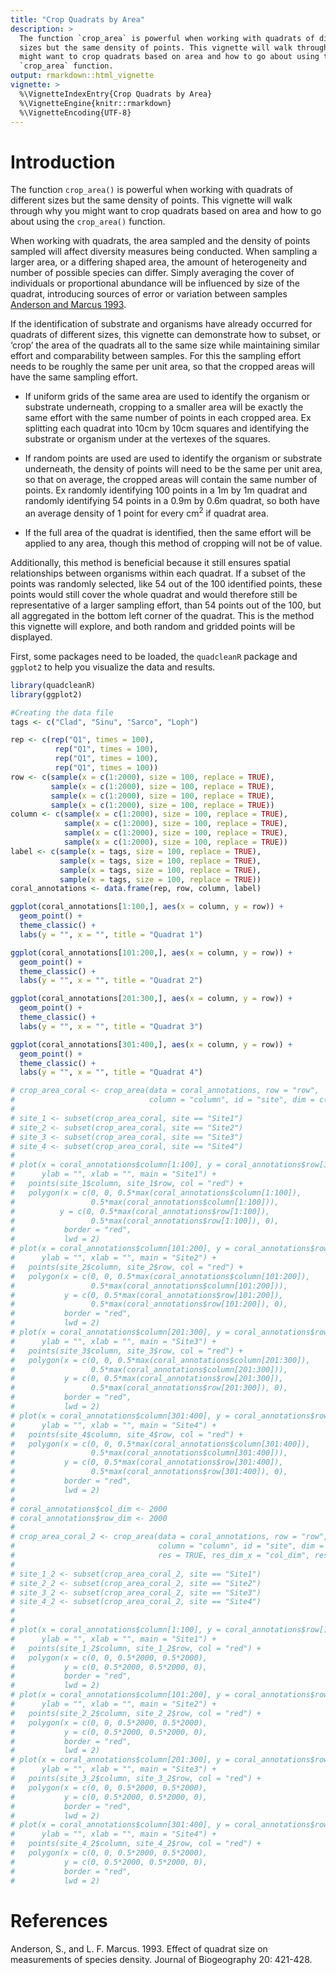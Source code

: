 ```yaml
---
title: "Crop Quadrats by Area"
description: >
  The function `crop_area` is powerful when working with quadrats of different 
  sizes but the same density of points. This vignette will walk through why you 
  might want to crop quadrats based on area and how to go about using the 
  `crop_area` function. 
output: rmarkdown::html_vignette
vignette: >
  %\VignetteIndexEntry{Crop Quadrats by Area}
  %\VignetteEngine{knitr::rmarkdown}
  %\VignetteEncoding{UTF-8}
---
```


# Introduction

The function `crop_area()` is powerful when working with quadrats of different sizes but the same density of points. This vignette will walk through why you might want to crop quadrats based on area and how to go about using the `crop_area()` function. 

When working with quadrats, the area sampled and the density of points sampled will affect diversity measures being conducted. When sampling a larger area, or a differing shaped area, the amount of heterogeneity and number of possible species can differ. Simply averaging the cover of individuals or proportional abundance will be influenced by size of the quadrat, introducing sources of error or variation between samples [Anderson and Marcus 1993](#References). 

If the identification of substrate and organisms have already occurred for quadrats of different sizes, this vignette can demonstrate how to subset, or 'crop' the area of the quadrats all to the same size while maintaining similar effort and comparability between samples. For this the sampling effort needs to be roughly the same per unit area, so that the cropped areas will have the same sampling effort. 

- If uniform grids of the same area are used to identify the organism or substrate underneath, cropping to a smaller area will be exactly the same effort with the same number of points in each cropped area. Ex splitting each quadrat into 10cm by 10cm squares and identifying the substrate or organism under at the vertexes of the squares. 

- If random points are used are used to identify the organism or substrate underneath, the density of points will need to be the same per unit area, so that on average, the cropped areas will contain the same number of points. Ex randomly identifying 100 points in a 1m by 1m quadrat and randomly identifying 54 points in a 0.9m by 0.6m quadrat, so both have an average density of 1 point for every cm^2^ if quadrat area.

- If the full area of the quadrat is identified, then the same effort will be applied to any area, though this method of cropping will not be of value. 

Additionally, this method is beneficial because it still ensures spatial relationships between organisms within each quadrat. If a subset of the points was randomly selected, like 54 out of the 100 identified points, these points would still cover the whole quadrat and would therefore still be representative of a larger sampling effort, than 54 points out of the 100, but all aggregated in the bottom left corner of the quadrat. This is the method this vignette will explore, and both random and gridded points will be displayed.

First, some packages need to be loaded, the `quadcleanR` package and `ggplot2` to help you visualize the data and results. 

```r

library(quadcleanR)
library(ggplot2)

```


```r

#Creating the data file
tags <- c("Clad", "Sinu", "Sarco", "Loph")

rep <- c(rep("Q1", times = 100),
          rep("Q1", times = 100),
          rep("Q1", times = 100),
          rep("Q1", times = 100))
row <- c(sample(x = c(1:2000), size = 100, replace = TRUE),
         sample(x = c(1:2000), size = 100, replace = TRUE),
         sample(x = c(1:2000), size = 100, replace = TRUE),
         sample(x = c(1:2000), size = 100, replace = TRUE))
column <- c(sample(x = c(1:2000), size = 100, replace = TRUE),
            sample(x = c(1:2000), size = 100, replace = TRUE),
            sample(x = c(1:2000), size = 100, replace = TRUE),
            sample(x = c(1:2000), size = 100, replace = TRUE))
label <- c(sample(x = tags, size = 100, replace = TRUE),
           sample(x = tags, size = 100, replace = TRUE),
           sample(x = tags, size = 100, replace = TRUE),
           sample(x = tags, size = 100, replace = TRUE))
coral_annotations <- data.frame(rep, row, column, label)

ggplot(coral_annotations[1:100,], aes(x = column, y = row)) +
  geom_point() +
  theme_classic() +
  labs(y = "", x = "", title = "Quadrat 1")

ggplot(coral_annotations[101:200,], aes(x = column, y = row)) +
  geom_point() +
  theme_classic() +
  labs(y = "", x = "", title = "Quadrat 2")

ggplot(coral_annotations[201:300,], aes(x = column, y = row)) +
  geom_point() +
  theme_classic() +
  labs(y = "", x = "", title = "Quadrat 3")

ggplot(coral_annotations[301:400,], aes(x = column, y = row)) +
  geom_point() +
  theme_classic() +
  labs(y = "", x = "", title = "Quadrat 4")


```




```r
# crop_area_coral <- crop_area(data = coral_annotations, row = "row",
#                              column = "column", id = "site", dim = c(0.5, 0.5))
# 
# site_1 <- subset(crop_area_coral, site == "Site1")
# site_2 <- subset(crop_area_coral, site == "Site2")
# site_3 <- subset(crop_area_coral, site == "Site3")
# site_4 <- subset(crop_area_coral, site == "Site4")
# 
# plot(x = coral_annotations$column[1:100], y = coral_annotations$row[1:100],
#      ylab = "", xlab = "", main = "Site1") +
#   points(site_1$column, site_1$row, col = "red") +
#   polygon(x = c(0, 0, 0.5*max(coral_annotations$column[1:100]),
#                 0.5*max(coral_annotations$column[1:100])),
#          y = c(0, 0.5*max(coral_annotations$row[1:100]),
#                 0.5*max(coral_annotations$row[1:100]), 0),
#           border = "red",
#           lwd = 2)
# plot(x = coral_annotations$column[101:200], y = coral_annotations$row[101:200],
#      ylab = "", xlab = "", main = "Site2") +
#   points(site_2$column, site_2$row, col = "red") +
#   polygon(x = c(0, 0, 0.5*max(coral_annotations$column[101:200]),
#                 0.5*max(coral_annotations$column[101:200])),
#           y = c(0, 0.5*max(coral_annotations$row[101:200]),
#                 0.5*max(coral_annotations$row[101:200]), 0),
#           border = "red",
#           lwd = 2)
# plot(x = coral_annotations$column[201:300], y = coral_annotations$row[201:300],
#      ylab = "", xlab = "", main = "Site3") +
#   points(site_3$column, site_3$row, col = "red") +
#   polygon(x = c(0, 0, 0.5*max(coral_annotations$column[201:300]),
#                 0.5*max(coral_annotations$column[201:300])),
#           y = c(0, 0.5*max(coral_annotations$row[201:300]),
#                 0.5*max(coral_annotations$row[201:300]), 0),
#           border = "red",
#           lwd = 2)
# plot(x = coral_annotations$column[301:400], y = coral_annotations$row[301:400],
#      ylab = "", xlab = "", main = "Site4") +
#   points(site_4$column, site_4$row, col = "red") +
#   polygon(x = c(0, 0, 0.5*max(coral_annotations$column[301:400]),
#                 0.5*max(coral_annotations$column[301:400])),
#           y = c(0, 0.5*max(coral_annotations$row[301:400]),
#                 0.5*max(coral_annotations$row[301:400]), 0),
#           border = "red",
#           lwd = 2)
# 
# coral_annotations$col_dim <- 2000
# coral_annotations$row_dim <- 2000
# 
# crop_area_coral_2 <- crop_area(data = coral_annotations, row = "row",
#                                column = "column", id = "site", dim = c(0.5, 0.5),
#                                res = TRUE, res_dim_x = "col_dim", res_dim_y = "row_dim")
# 
# site_1_2 <- subset(crop_area_coral_2, site == "Site1")
# site_2_2 <- subset(crop_area_coral_2, site == "Site2")
# site_3_2 <- subset(crop_area_coral_2, site == "Site3")
# site_4_2 <- subset(crop_area_coral_2, site == "Site4")
# 
# 
# plot(x = coral_annotations$column[1:100], y = coral_annotations$row[1:100],
#      ylab = "", xlab = "", main = "Site1") +
#   points(site_1_2$column, site_1_2$row, col = "red") +
#   polygon(x = c(0, 0, 0.5*2000, 0.5*2000),
#           y = c(0, 0.5*2000, 0.5*2000, 0),
#           border = "red",
#           lwd = 2)
# plot(x = coral_annotations$column[101:200], y = coral_annotations$row[101:200],
#      ylab = "", xlab = "", main = "Site2") +
#   points(site_2_2$column, site_2_2$row, col = "red") +
#   polygon(x = c(0, 0, 0.5*2000, 0.5*2000),
#           y = c(0, 0.5*2000, 0.5*2000, 0),
#           border = "red",
#           lwd = 2)
# plot(x = coral_annotations$column[201:300], y = coral_annotations$row[201:300],
#      ylab = "", xlab = "", main = "Site3") +
#   points(site_3_2$column, site_3_2$row, col = "red") +
#   polygon(x = c(0, 0, 0.5*2000, 0.5*2000),
#           y = c(0, 0.5*2000, 0.5*2000, 0),
#           border = "red",
#           lwd = 2)
# plot(x = coral_annotations$column[301:400], y = coral_annotations$row[301:400],
#      ylab = "", xlab = "", main = "Site4") +
#   points(site_4_2$column, site_4_2$row, col = "red") +
#   polygon(x = c(0, 0, 0.5*2000, 0.5*2000),
#           y = c(0, 0.5*2000, 0.5*2000, 0),
#           border = "red",
#           lwd = 2)


```

# <a name="References" />References

Anderson, S., and L. F. Marcus. 1993. Effect of quadrat size on measurements of species density. Journal of Biogeography 20: 421-428.
